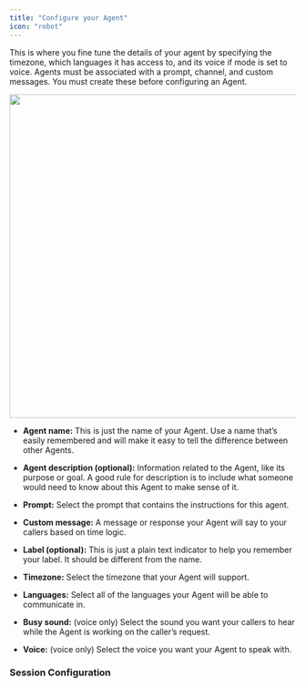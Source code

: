 ```yaml
---
title: "Configure your Agent"
icon: "robot"
---
```


This is where you fine tune the details of your agent by specifying the timezone, which languages it has access to, and its voice if mode is set to voice. Agents must be associated with a prompt, channel, and custom messages. You must create these before configuring an Agent. 

<img height="568" width="663" src="https://lh7-rt.googleusercontent.com/docsz/AD_4nXfnD1EAn4Zx9_1Y8DLrPPbB4me8ljO8hsNl5lxeaxdIhMA06YIyog3V4iOWaaJfh4ZFPVZs3JSgiAzHLiGKJ2TzivC1Zqc8qnpJGKdmg4QO-FZ4BxJtgRqxcSsMlyaF-RHzeXAC_w?key=JBBxuoVFeIMKcM-ZFwfnG7a5" />

* **Agent name:** This is just the name of your Agent. Use a name that’s easily remembered and will make it easy to tell the difference between other Agents. 

* **Agent description (optional):** Information related to the Agent, like its purpose or goal. A good rule for description is to include what someone would need to know about this Agent to make sense of it.

* **Prompt:** Select the prompt that contains the instructions for this agent. 

* **Custom message:** A message or response your Agent will say to your callers based on time logic.

* **Label (optional):** This is just a plain text indicator to help you remember your label. It should be different from the name.

* **Timezone:** Select the timezone that your Agent will support.

* **Languages:** Select all of the languages your Agent will be able to communicate in. 

* **Busy sound:** (voice only) Select the sound you want your callers to hear while the Agent is working on the caller’s request. 

* **Voice:** (voice only) Select the voice you want your Agent to speak with.

### Session Configuration